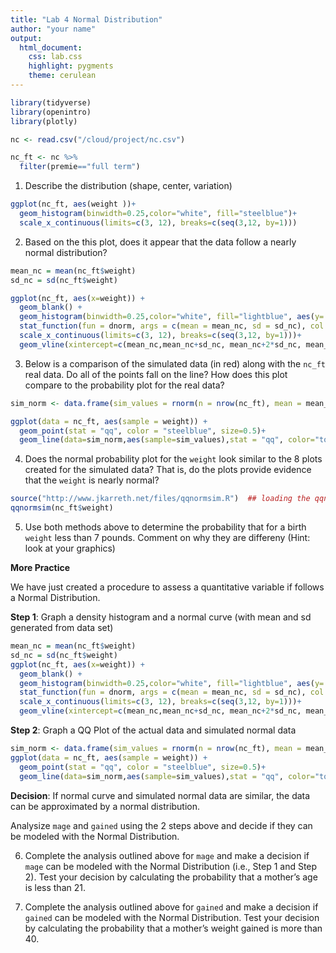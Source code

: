 ```yaml
---
title: "Lab 4 Normal Distribution"
author: "your name"
output:
  html_document:
    css: lab.css
    highlight: pygments
    theme: cerulean
---
```


```r
library(tidyverse)
library(openintro)
library(plotly)
```

```r
nc <- read.csv("/cloud/project/nc.csv")

nc_ft <- nc %>% 
  filter(premie=="full term")
```

1.  Describe the distribution (shape, center, variation)

```r
ggplot(nc_ft, aes(weight ))+
  geom_histogram(binwidth=0.25,color="white", fill="steelblue")+
  scale_x_continuous(limits=c(3, 12), breaks=c(seq(3,12, by=1)))
```

2.  Based on the this plot, does it appear that the data follow a nearly normal distribution?

```r
mean_nc = mean(nc_ft$weight)
sd_nc = sd(nc_ft$weight)

ggplot(nc_ft, aes(x=weight)) +
  geom_blank() +
  geom_histogram(binwidth=0.25,color="white", fill="lightblue", aes(y=..density..)) +
  stat_function(fun = dnorm, args = c(mean = mean_nc, sd = sd_nc), col = "tomato")+
  scale_x_continuous(limits=c(3, 12), breaks=c(seq(3,12, by=1)))+
  geom_vline(xintercept=c(mean_nc,mean_nc+sd_nc, mean_nc+2*sd_nc, mean_nc+3*sd_nc, mean_nc-sd_nc, mean_nc-2*sd_nc, mean_nc-3*sd_nc), linetype="dashed")
```


3.  Below is a comparison of the simulated data (in red) along with the `nc_ft` real data. Do all of the points fall on the line?  How does this plot compare to the probability plot for the real data? 

```r
sim_norm <- data.frame(sim_values = rnorm(n = nrow(nc_ft), mean = mean_nc, sd = sd_nc))

ggplot(data = nc_ft, aes(sample = weight)) + 
  geom_point(stat = "qq", color = "steelblue", size=0.5)+
  geom_line(data=sim_norm,aes(sample=sim_values),stat = "qq", color="tomato")
```

4.  Does the normal probability plot for the `weight`  look similar to the 8 plots 
    created for the simulated data?  That is, do the plots provide evidence that the
    `weight` is nearly normal?
    
```r
source("http://www.jkarreth.net/files/qqnormsim.R")  ## loading the qqnormsim function
qqnormsim(nc_ft$weight)
```

5.  Use both methods above to determine the probability that for a birth `weight` less than 7 pounds. Comment on why they are differeny (Hint: look at your graphics)

**More Practice**

We have just created a procedure to assess a quantitative variable if follows a Normal Distribution.

**Step 1**: Graph a density histogram and a normal curve (with mean and sd generated from data set)
```r
mean_nc = mean(nc_ft$weight)
sd_nc = sd(nc_ft$weight)
ggplot(nc_ft, aes(x=weight)) +
  geom_blank() +
  geom_histogram(binwidth=0.25,color="white", fill="lightblue", aes(y=..density..)) +
  stat_function(fun = dnorm, args = c(mean = mean_nc, sd = sd_nc), col = "tomato")+
  scale_x_continuous(limits=c(3, 12), breaks=c(seq(3,12, by=1)))+
  geom_vline(xintercept=c(mean_nc,mean_nc+sd_nc, mean_nc+2*sd_nc, mean_nc+3*sd_nc, mean_nc-sd_nc, mean_nc-2*sd_nc, mean_nc-3*sd_nc), linetype="dashed")
```

**Step 2**:  Graph a QQ Plot of the actual data and simulated normal data
```r
sim_norm <- data.frame(sim_values = rnorm(n = nrow(nc_ft), mean = mean_nc, sd = sd_nc))
ggplot(data = nc_ft, aes(sample = weight)) + 
  geom_point(stat = "qq", color = "steelblue", size=0.5)+
  geom_line(data=sim_norm,aes(sample=sim_values),stat = "qq", color="tomato")
```

**Decision**: If normal curve and simulated normal data are similar, the data can be approximated by a normal distribution.

Analysize `mage` and `gained` using the 2 steps above and decide if they can be modeled with the Normal Distribution.  

6.  Complete the analysis outlined above for `mage` and make a decision if `mage` can be modeled with the Normal Distribution (i.e., Step 1 and Step 2).  Test your decision by calculating the probability that a mother's age is less than 21.

7.  Complete the analysis outlined above for `gained` and make a decision if `gained` can be modeled with the Normal Distribution.  Test your decision by calculating the probability that a mother's weight gained is more than 40.



